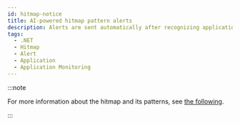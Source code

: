 ```yaml
---
id: hitmap-notice
title: AI-powered hitmap pattern alerts
description: Alerts are sent automatically after recognizing application execution distribution patterns through machine learning.
tags:
  - .NET
  - Hitmap
  - Alert
  - Application
  - Application Monitoring
---
```



<Hitmappatternnotice />

:::note

For more information about the hitmap and its patterns, see [the following](trs-view).

:::
